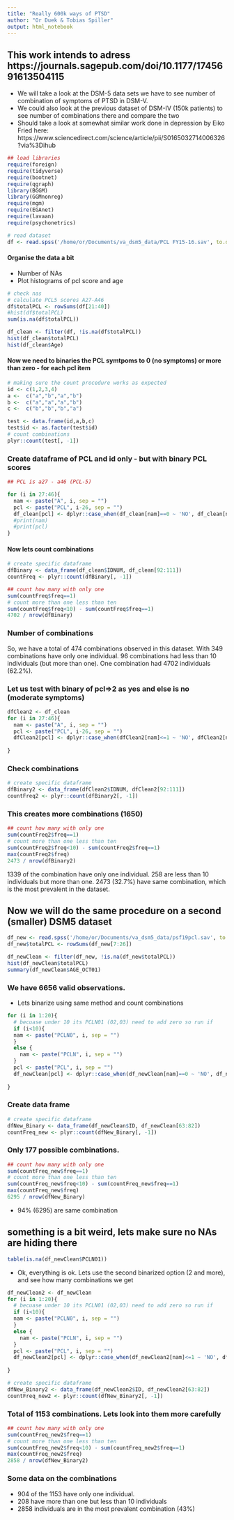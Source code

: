 ```yaml
---
title: "Really 600k ways of PTSD"
author: "Or Duek & Tobias Spiller"
output: html_notebook
---
```


## This work intends to adress https://journals.sagepub.com/doi/10.1177/1745691613504115

- We will take a look at the DSM-5 data sets we have to see number of combination of symptoms of PTSD in DSM-V. 
- We could also look at the previous dataset of DSM-IV (150k patients) to see number of combinations there and compare the two
- Should take a look at somewhat similar work done in depression by Eiko Fried here: https://www.sciencedirect.com/science/article/pii/S0165032714006326?via%3Dihub


```r
## load libraries
require(foreign)
require(tidyverse)
require(bootnet)
require(qgraph)
library(BGGM)
library(GGMnonreg)
require(mgm)
require(EGAnet)
require(lavaan)
require(psychonetrics)
```

```r
# read dataset
df <- read.spss('/home/or/Documents/va_dsm5_data/PCL FY15-16.sav', to.data.frame = TRUE)
```

#### Organise the data a bit
- Number of NAs
- Plot histograms of pcl score and age

```r
# check nas
# calculate PCL5 scores A27-A46
df$totalPCL <- rowSums(df[21:40])
#hist(df$totalPCL)
sum(is.na(df$totalPCL))

df_clean <- filter(df, !is.na(df$totalPCL))
hist(df_clean$totalPCL)
hist(df_clean$Age)
```

#### Now we need to binaries the PCL symtpoms to 0 (no symptoms) or more than zero - for each pcl item

```r
# making sure the count procedure works as expected
id <- c(1,2,3,4)
a <-  c("a","b","a","b")
b <-  c("a","a","a","b")
c <-  c("b","b","b","a")

test <- data.frame(id,a,b,c)
test$id <- as.factor(test$id)
# count combinations
plyr::count(test[, -1])
```
### Create dataframe of PCL and id only - but with binary PCL scores
```r
## PCL is a27 - a46 (PCL-5)

for (i in 27:46){
  nam <- paste("A", i, sep = "")
  pcl <- paste("PCL", i-26, sep = "")
  df_clean[pcl] <- dplyr::case_when(df_clean[nam]==0 ~ 'NO', df_clean[nam]>0 ~ 'YES')
  #print(nam)
  #print(pcl)
}
```

#### Now lets count combinations
```r
# create specific dataframe
dfBinary <- data_frame(df_clean$IDNUM, df_clean[92:111])
countFreq <- plyr::count(dfBinary[, -1])
```

```r
## count how many with only one
sum(countFreq$freq==1)
# count more than one less than ten
sum(countFreq$freq<10) - sum(countFreq$freq==1)
4702 / nrow(dfBinary)
```

### Number of combinations
So, we have a total of 474 combinations observed in this dataset. With 349 combinations have only one individual. 96 combinations had less than 10 individuals (but more than one). One combination had 4702 individuals (62.2%). 

### Let us test with binary of pcl=>2 as yes and else is no (moderate symptoms)

```r
dfClean2 <- df_clean
for (i in 27:46){
  nam <- paste("A", i, sep = "")
  pcl <- paste("PCL", i-26, sep = "")
  dfClean2[pcl] <- dplyr::case_when(dfClean2[nam]<=1 ~ 'NO', dfClean2[nam]>=2 ~ 'YES')
 
}
```

### Check combinations

```r
# create specific dataframe
dfBinary2 <- data_frame(dfClean2$IDNUM, dfClean2[92:111])
countFreq2 <- plyr::count(dfBinary2[, -1])
```

### This creates more combinations (1650)

```r
## count how many with only one
sum(countFreq2$freq==1)
# count more than one less than ten
sum(countFreq2$freq<10) - sum(countFreq2$freq==1)
max(countFreq2$freq)
2473 / nrow(dfBinary2)
```

1339 of the combination have only one individual. 
258 are less than 10 individuals but more than one.
2473 (32.7%) have same combination, which is the most prevalent in the dataset.

## Now we will do the same procedure on a second (smaller) DSM5 dataset

```r
df_new <- read.spss('/home/or/Documents/va_dsm5_data/psf19pcl.sav', to.data.frame = TRUE)
df_new$totalPCL <- rowSums(df_new[7:26])

df_newClean <- filter(df_new, !is.na(df_new$totalPCL))
hist(df_newClean$totalPCL)
summary(df_newClean$AGE_OCT01)
```
### We have 6656 valid observations. 
- Lets binarize using same method and count combinations

```r
for (i in 1:20){
  # becuase under 10 its PCLN01 (02,03) need to add zero so run if
  if (i<10){
  nam <- paste("PCLN0", i, sep = "")  
  }
  else {
    nam <- paste("PCLN", i, sep = "")
  }
  pcl <- paste("PCL", i, sep = "")
  df_newClean[pcl] <- dplyr::case_when(df_newClean[nam]==0 ~ 'NO', df_newClean[nam]>0 ~ 'YES')
  
}
```

### Create data frame

```r
# create specific dataframe
dfNew_Binary <- data_frame(df_newClean$ID, df_newClean[63:82])
countFreq_new <- plyr::count(dfNew_Binary[, -1])
```

### Only 177 possible combinations. 

```r
## count how many with only one
sum(countFreq_new$freq==1)
# count more than one less than ten
sum(countFreq_new$freq<10) - sum(countFreq_new$freq==1)
max(countFreq_new$freq)
6295 / nrow(dfNew_Binary)
```
- 94% (6295) are same combination

## something is a bit weird, lets make sure no NAs are hiding there
```r
table(is.na(df_newClean$PCLN01))
```
- Ok, everything is ok. 
Lets use the second binarized option (2 and more), and see how many combinations we get

```r
df_newClean2 <- df_newClean
for (i in 1:20){
  # becuase under 10 its PCLN01 (02,03) need to add zero so run if
  if (i<10){
  nam <- paste("PCLN0", i, sep = "")  
  }
  else {
    nam <- paste("PCLN", i, sep = "")
  }
  pcl <- paste("PCL", i, sep = "")
  df_newClean2[pcl] <- dplyr::case_when(df_newClean2[nam]<=1 ~ 'NO', df_newClean2[nam]>=2 ~ 'YES')
  
}
```

```r
# create specific dataframe
dfNew_Binary2 <- data_frame(df_newClean2$ID, df_newClean2[63:82])
countFreq_new2 <- plyr::count(dfNew_Binary2[, -1])
```

### Total of 1153 combinations. Lets look into them more carefully

```r
## count how many with only one
sum(countFreq_new2$freq==1)
# count more than one less than ten
sum(countFreq_new2$freq<10) - sum(countFreq_new2$freq==1)
max(countFreq_new2$freq)
2858 / nrow(dfNew_Binary2)
```

### Some data on the combinations
- 904 of the 1153 have only one individual. 
- 208 have more than one but less than 10 individuals
- 2858 individuals are in the most prevalent combination (43%)
